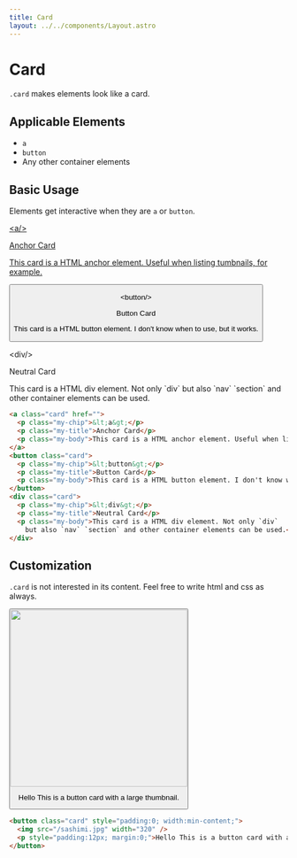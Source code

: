 ```yaml
---
title: Card
layout: ../../components/Layout.astro
---
```



# Card

`.card` makes elements look like a card.

## Applicable Elements

- `a`
- `button`
- Any other container elements

## Basic Usage

Elements get interactive when they are `a` or `button`.

<SamplePane id="cards-container" filled>
  <a class="card" href="">
    <p class="my-chip">&lt;a/&gt;</p>
    <p class="my-title">Anchor Card</p>
    <p class="my-body">This card is a HTML anchor element. Useful when listing tumbnails, for example.</p>
  </a>
  <button class="card">
    <p class="my-chip">&lt;button/&gt;</p>
    <p class="my-title">Button Card</p>
    <p class="my-body">This card is a HTML button element. I don't know when to use, but it works.</p>
  </button>
  <div class="card">
    <p class="my-chip">&lt;div/&gt;</p>
    <p class="my-title">Neutral Card</p>
    <p class="my-body">This card is a HTML div element. Not only `div` but also `nav` `section` and other container elements can be used.</p>
  </div>
</SamplePane>

```html
<a class="card" href="">
  <p class="my-chip">&lt;a&gt;</p>
  <p class="my-title">Anchor Card</p>
  <p class="my-body">This card is a HTML anchor element. Useful when listing tumbnails, for example.</p>
</a>
<button class="card">
  <p class="my-chip">&lt;button&gt;</p>
  <p class="my-title">Button Card</p>
  <p class="my-body">This card is a HTML button element. I don't know when to use, but it works.</p>
</button>
<div class="card">
  <p class="my-chip">&lt;div&gt;</p>
  <p class="my-title">Neutral Card</p>
  <p class="my-body">This card is a HTML div element. Not only `div`
    but also `nav` `section` and other container elements can be used.</p>
</div>
```

## Customization

`.card` is not interested in its content.
Feel free to write html and css as always.

<SamplePane filled>
  <button class="card" style="padding:0; width:min-content;">
    <img src="/sashimi.jpg" width="320" />
    <p style="padding:12px; margin:0;">Hello This is a button card with a large thumbnail.</p>
  </button>
</SamplePane>

```html
<button class="card" style="padding:0; width:min-content;">
  <img src="/sashimi.jpg" width="320" />
  <p style="padding:12px; margin:0;">Hello This is a button card with a large thumbnail.</p>
</button>
```
